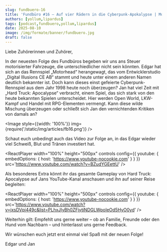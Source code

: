 ---
slug: fundbuero-16
title: 'Fundbüro #16 – Auf vier Rädern in die Cyberpunk-Apokalypse | Motorhead und Hard Truck: Apocalypse'
authors: [yollum,lipardus]
tags: [podcast,fundbuero,yollum,lipardus]
date: 2025-08-10
image: /img/formate/banner/fundbuero.jpg
draft: false
---


Liebe Zuhörerinnen und Zuhörer,

In der neuesten Folge des Fundbüros begeben wir uns ans Steuer motorisierter Fahrzeuge, die unterschiedlicher nicht sein könnten. Edgar hat sich an das Rennspiel „Motorhead“ herangewagt, das vom Entwicklerstudio „Digital Illusions CE AB“ stammt und heute unter einem anderen Namen deutlich bekannter ist. Doch kann dieses einst gefeierte Cyberpunk-Rennspiel aus dem Jahr 1998 heute noch überzeugen? Jan hat viel Zeit mit „Hard Truck: Apocalypse“ verbracht, einem Spiel, das sich stark von den heute bekannten Spielen unterscheidet. Hier werden Open World, LKW-Kampf und Handel mit RPG-Elementen vermengt. Kann diese wilde Mischung überzeugen oder schließt sich Jan den vernichtenden Kritiken von damals an?

<Image style={{width: '100%'}} img={require('/static/img/articles/fb16.png')} />

<!--truncate-->

Schaut euch unbedingt auch das Video zur Folge an, in das Edgar wieder viel Schweiß, Blut und Tränen investiert hat.

<ReactPlayer
    width="100%"
    height="500px"
    controls
    config={{
        youtube: {
            embedOptions: {
                host: 'https://www.youtube-nocookie.com'
            }
        }
    }}
    src='https://www.youtube.com/watch?v=BZudYGEettU'
/>

Als besonderes Extra könnt ihr das gesamte Gameplay von Hard Truck: Apocalypse auf Jans YouTube-Kanal anschauen und ihn auf seiner Reise begleiten:

<ReactPlayer
    width="100%"
    height="500px"
    controls
    config={{
        youtube: {
            embedOptions: {
                host: 'https://www.youtube-nocookie.com'
            }
        }
    }}
    src='https://www.youtube.com/watch?v=jxsDVpi449c&list=PLhxJIyBh0ZFjytiNDGLWpoIeOd5HyO0yd'
/>

Weiterhin gilt: Empfehlt uns gerne weiter – ob an Familie, Freunde oder den Hund vom Nachbarn – und hinterlasst uns gerne Feedback.

Wir wünschen euch jetzt erst einmal viel Spaß mit der neuen Folge!

Edgar und Jan

<ReactPlayer
    width="100%"
    height="50px"
    controls
    src='https://m10z.picnotes.de/Fundbuero/Fundbuero_016.mp3'
/>
